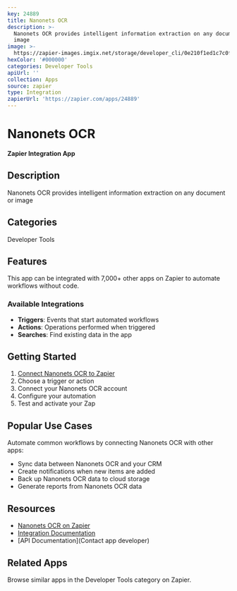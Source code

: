 ```yaml
---
key: 24889
title: Nanonets OCR
description: >-
  Nanonets OCR provides intelligent information extraction on any document or
  image
image: >-
  https://zapier-images.imgix.net/storage/developer_cli/0e210f1ed1c7c0f0826efed002cd2d20_3.png?auto=format%2Ccompress&ixlib=python-3.0.0&q=50
hexColor: '#000000'
categories: Developer Tools
apiUrl: ''
collection: Apps
source: zapier
type: Integration
zapierUrl: 'https://zapier.com/apps/24889'
---
```

# Nanonets OCR

**Zapier Integration App**

## Description

Nanonets OCR provides intelligent information extraction on any document or image

## Categories

Developer Tools

## Features

This app can be integrated with 7,000+ other apps on Zapier to automate workflows without code.

### Available Integrations

- **Triggers**: Events that start automated workflows
- **Actions**: Operations performed when triggered
- **Searches**: Find existing data in the app

## Getting Started

1. [Connect Nanonets OCR to Zapier](https://zapier.com/apps/24889)
2. Choose a trigger or action
3. Connect your Nanonets OCR account
4. Configure your automation
5. Test and activate your Zap

## Popular Use Cases

Automate common workflows by connecting Nanonets OCR with other apps:

- Sync data between Nanonets OCR and your CRM
- Create notifications when new items are added
- Back up Nanonets OCR data to cloud storage
- Generate reports from Nanonets OCR data

## Resources

- [Nanonets OCR on Zapier](https://zapier.com/apps/24889)
- [Integration Documentation](https://zapier.com/apps/24889/integrations)
- [API Documentation](Contact app developer)

## Related Apps

Browse similar apps in the Developer Tools category on Zapier.
